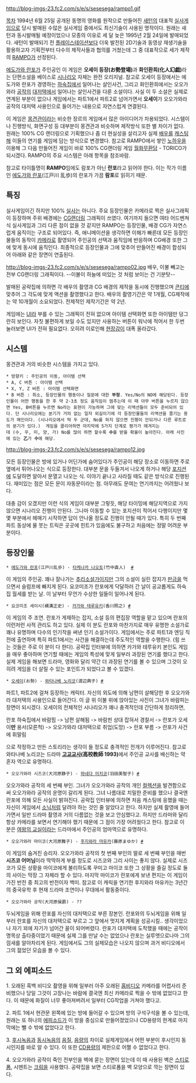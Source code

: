 http://blog-imgs-23.fc2.com/s/e/s/sesesega/rampo1.gif

[[목차]]
1994년 6월 25일 공개된 동명의 영화를 원작으로 만들어진 [[새턴]]의 대표적 [[실사게임]]으로 당시 발매된 수많은 실사게임 중에서도 최신기술이 사용된 명작이다. 원래는 새턴과 동시발매될 예정이었으나 모종의 이유로 세 달 늦은 1995년 2월 24일에 발매되었다. 새턴이 발매되기 전 [[플레이스테이션]]보다 더욱 발전된 2D기술과 동영상 재생기술을 활용하고자 기획전부터 다수의 제작사들과 협의를 거쳤는데 그 중 대표작으로 세가 제작의 [[RAMPO]]가 선정된다.

[[에도가와 란포]]가 주인공인 이 게임은 '''오세이 등장(お勢登場)'''과 '''화인환희(化人幻戯)'''라는 단편소설을 베이스로 [[시나리오]] 자체는 완전 오리지널. 참고로 오세이 등장에서는 에도가와 란포가 경영하는 [[하숙집]]에서 일어나는 살인사건, 그리고 화인환희에서는 오오가와라 [[공작]]의 [[대저택]]에서 일어나는 살인사건을 다룬 소설이다. 사실 이 두 소설은 실제로 연계된 부분이 없으나 게임에서는 파트1에서 파트2로 넘어가면서 '''오세이'''가 오오가와라 공작의 대저택 사용인으로 들어가는 내용으로 자연스럽게 연결된다.

이 게임은 [[몽견관]]이라는 비슷한 장르의 게임에서 많은 아이디어가 차용되었다. 시스템이나 진행방식, 화면구성 등 대부분이 몽견관과 비슷하며 제작방식 또한 별 차이가 없다. 원래는 100% CG 랜더링으로 기획했으나 좀 더 현실성을 살리고자 실제 [[배우]]를 [[캐스팅]]해 이들의 연기를 게임에 담는 방식으로 변경했다. 참고로 RAMPO에서 쌓인 [[노하우]]을 이용해 그 다음 만들어진 게임이 바로 100% CG랜더링 게임 [[월화무환담]] - TORICO가 되시겠다. RAMPO의 주요 시스템은 아래 항목을 참조바람.

참고로 타이틀명이 '''RAMPO'''임에도 람포가 아닌 '''란포'''라고 읽어야 한다. 이는 작가 이름인 [[에도가와 란포]](江戸川 乱歩)의 란포가 가끔 '''람포'''로 읽히기 때문. 

== 특징 ==
실사게임이긴 하지만 100% [[실사]]는 아니다. 주요 등장인물은 카메라로 찍은 실사그래픽이 등장하며 주위 배경에는 [[CG랜더링]] 그래픽이 쓰였다. 여기까지 들으면 여타 어드벤쳐식 실사게임과 그리 다른 점이 없을 것 같지만 RAMPO는 등장인물, 배경 CG가 자연스럽게 움직이는 구조로 되어있다. 즉, 애니메이션을 생각하면 이해가 빠른데 모든 등장인물들의 동작이 [[카메라]]로 촬영되어 주인공의 선택과 움직임에 반응하며 CG배경 또한 그에 맞게 동시에 움직인다. 최종적으로 등장인물과 그에 맞추어 만들어진 배경이 합성되어 아래와 같은 장면이 연출된다.

http://blog-imgs-23.fc2.com/s/e/s/sesesega/rampo02.jpg
배우, 이불 빼고는 전부 CG랜더링 그래픽이다. --이불이 하늘에 떠있는 것 처럼 보이는 건 기분탓--

발매된 공략집에 의하면 각 배우의 촬영과 CG 배경의 제작을 동시에 진행했으며 [[콘티]]에 맞추어 그 각도에 맞게 액션을 촬영했다고 한다. 배우의 촬영기간은 약 1개월, CG제작에는 약 10개월이 소요되었다. 전제적인 제작기간은 약 2년. 

게임에는 [[UI]]라 부를 수 있는 그래픽이 전혀 없으며 아이템 선택화면 또한 아이템만 덩그란히 보인다. 자칫 불편하게 보일 수도 있지만 사용하는 버튼이 워낙에 적어서 한 두번 눌러보면 UI가 전혀 필요없다. 오히려 이로인해 [[현장감]]이 대폭 올라갔다.

== 시스템 ==
몽견관과 거의 비슷한 시스템을 가지고 있다.

 * 방향키 : 주인공의 이동, 아이템 선택
 * A, C 버튼 : 아이템 선택
 * X, Y, Z 버튼 : 아이템 선택화면
 * B 버튼 : 취소, 등장인물의 행동이나 질문에 대한 '''부정'''. Yes/No의 NO에 해당된다. 등장인물이 어떤 행동을 한 후 약 2-3초 정도 움직임이 멈추는데 이 때 아무 버튼을 누르지 않으면 Yes, B버튼을 누르면 No라는 표현이 가능하며 그에 맞는 리액션들이 모두 준비되어 있다. 단 시나리오에는 분기가 거의 없는 일자 외길이기에 각 등장인물들의 리액션을 즐기는 용도가 메인이다. (시나리오에서 딱 두 군데, No를 하지 않으면 진행이 안되거나 다른 루트로의 분기가 있다.)  게임을 클리어하면 마지막에 5가지 단계로 평가가 매겨지는데 (수, 우, 미, 양, 가) No를 많이 하면 할수록 '''수'''를 받을 확율이 높아진다. 아래 사진에 있는 '''乙'''가 '''수'''에 해당.
http://blog-imgs-23.fc2.com/s/e/s/sesesega/rampo12.jpg

모든 등장인물은 방에 있거나 어딘가에 숨어있다가 주인공이 해당 장소로 이동하면 주로 옆에서 튀어나오는 식으로 등장한다. 대부분 문을 두들겨서 나오게 하거나 해당 [[포지션]]에 도달하면 알아서 문열고 나오는 식. 이야기 끝나고 사라질 때도 같은 방식으로 진행된다. 재미있는 점은 모든 문이 자동문이라는 점. 아무래도 문여는 연기까지는 어려웠나 보다.

대충 감이 오겠지만 이런 식의 게임이 대부분 그렇듯, 해당 타이밍에 해당지역으로 가지 않으면 시나리오 진행이 안된다. 그나마 이동할 수 있는 포지션이 적어서 다행이지만 몇몇 부분에서 헤매기 시작하면 답이 안나올 정도로 진행이 안될 때가 있다. 특히 두 번째 파트 동상에 물 붓는 트릭은 곳곳에 힌트가 있음에도 불구하고 처음에는 정말 어려운 부분이다.  

== 등장인물 ==
 * [[에도가와 란포]](江戸川乱歩) - [[타케나카 나오토]](竹中直人)  [http://saturnfreaks.harisen.jp/ss/img/010-001.jpg #]
이 게임의 주인공. 꽤나 잘나가는 [[추리소설가]]이지만 그의 소설이 실린 잡지가 [[판금]]을 먹으면서 슬럼프에 빠지게 된다. 요코미조가 란포에게 닥달하러 간 날이 공교롭게도 하숙집 월세를 받는 날. 이 날부터 무언가 수상한 일들이 일어나게 된다.

 * 요코미조 세이시(横溝正史) - [[카가와 테루유키]](香川照之) [http://livedoor.blogimg.jp/world_xxi/imgs/9/a/9ae4fca3.bmp #]
이 게임의 주 조연. 란포가 게재하는 잡지, 소설 등의 편집장 역할을 맡고 있으며 란포의 이런저런 사적 관리도 하고 있다. 실제 이 분도 란포와 마찬가지로 매우 유명한 소설가로 꽤나 유명하며 다수의 인기작을 써낸 인기 소설가이다.
게임에서는 주로 파트1과 엔딩 직전에 출연하며 특히 파트1에서는 사건을 해결하는데 주도적인 역할을 수행한다. (힘 쓰는 것들은 주로 이 분이 다 한다). 공략집 인터뷰에 의하면 카가와 테루유키 본인도 게임을 매우 좋아하며 연기할 때에는 게임의 특성에 맞게 일부러 과장된 연기를 했다고 한다. 실제 게임을 해보면 드라마, 영화와 달리 약간 더 과장된 연기를 볼 수 있으며 그것이 오히려 게임을 더 살릴 수 있는 포인트가 되었다고 볼 수 있겠다.

 * [[오세이]](お勢) - [[와타나베 노리코]](渡辺典子) [http://blog-imgs-50-origin.fc2.com/b/o/n/bonkura360/blog_import_4e4f5b8e8d607.jpg #]
파트1, 파트2에 걸쳐 등장하는 캐릭터. 자신의 외도에 의해 남편이 살해당한 후 오오가와라 대저택의 사용인으로 들어간다. 이 글 위 이불 위에 앉아있는 사진이 그녀가 바람피는 장면이 되시겠다. 오세이의 전체적인 시나리오가 꽤나 충격적인데 간단하게 정리하면,

란포 하숙집에서 바람핌 -> 남편 살해됨 -> 바람핀 상대 잡혀서 경찰서 -> 란포가 오세이'''만''' 용서(모른척) -> 오오가와라 대저택으로 취업(도망) -> 란포 부름 -> 란포가 사건에 휘말림

으로 작정하고 만든 스토리라는 생각이 들 정도로 충격적인 전개가 이루어진다.
참고로 와타나베 노리코는 드라마 '''[[고교교사]](高校教師 1993)'''에서 주인공 교사를 배신하는 약혼자 역으로 유명하다.

 * 오오가와라 시즈코(大河原静子) - [[하네다 미치코]](羽田美智子) [http://blog-imgs-50-origin.fc2.com/b/o/n/bonkura360/blog_import_4e4f5b8f33496.jpg #]
오오가와라 공작의 세 번째 부인. 그녀가 오오가와라 공작의 개인 [[컬렉션]]을 발견함으로써 오오가와라 공작의 운명이 갈리게 된다. 그녀 나름대로 치밀한 준비를 했으나 결국엔 란포에 의해 모든 사실이 밝혀진다.
공략집 인터뷰에 의하면 처음 캐스팅에 응했을 때는 자신이 게임에서 [[소닉]]처럼 달려야 하는 것인 줄 알았다고 한다. 하지만 실제 촬영에 들어가면서 일반 드라마 촬영과 거의 다름없는 것을 보고 안심했다고. 하지만 드라마와 달리 항상 카메라를 보면서 연기해야 했기 때문에 그 점이 가장 어려웠다고 한다.
참고로 이 분은 [[여왕의 교실]]이라는 드라마에서 주인공의 엄마역으로 유명하다.

 * 오오가와라 마이코(大河原舞子) - [[후지와라 마유카]](藤原まゆか) [http://i.ytimg.com/vi/ejNbzpSgsUc/hqdefault.jpg #]
이 게임의 숨겨진 승리자. 오오가와라 공작의 첫 번째 부인의 딸로 세 번째 부인을 매번 '''시즈코 어머님'''이라 딱딱하게 부를 정도로 시즈코와 그리 사이는 좋지 않다. 실제로 시즈코가 모든 상황을 마이코에게 불리하도록 꾸미고 마이코 또한 그 상황을 즐길 정도로 둘의 사이는 막장 그 자체라 할 수 있다.
마지막 마이코가 란포에게 보낸 편지는 이 게임이 가진 반전 중 최고의 반전이자 백미. 
참고로 이 캐릭을 연기한 후지와라 마유카는 3년간의 중국유학 후 현재 드라마 조연이나 무대에서 활동중이다. 

 * 오오가와라 공작(大河原侯爵) - ??
두뇌게임을 위해 란포를 자신의 대저택으로 부른 장본인. 란포와의 두뇌게임을 위해 일부러 란포를 자신의 대저택으로 부르고 그 앞에서 멋지게 계획을 성공시킬.. 생각이었으나 자기 꾀에 자기가 넘어간 꼴이 되어버렸다. 란포가 대저택에 도착했을 때에는 공작이 명목상 출타중이었기 때문에 실제 그를 만날 수는 없었으나 란포는 실루엣으로나마 그의 낌새를 알아차리게 된다.
게임에서도 그의 실제모습은 나오지 않으며 과거 비디오에서 그의 젊었던 모습을 볼 수 있다.

== 그 외 에피소드 ==
1. 오래된 흑백 비디오 촬영을 위해 일부러 아주 오래된 [[홈비디오]] 카메라를 어렵사리 준비했으나 당일 그것이 고장나는 바람에 결국엔 최신 카메라로 찍을 수 밖에 없었다고 한다. 이 때문에 화질이 너무 좋아져버려서 일부터 CG작업을 거쳐야 했다고.

2. 파트 1에서 현관문 왼쪽에 있는 방에 들어갈 수 있으며 방의 구석구석을 볼 수 있는데, 원래는 또 하나의 [[에피소드]]가 이 방을 중심으로 만들어졌었으나 CD용량의 한계로 마지막에는 뺄 수 밖에 없었다고 한다.

3. [[후시녹음]]과 [[동시녹음]]의 [[음질]], [[음량]]의 차이로 실제게임에서 어떤 부분이 후시인지 동시인지를 바로 알 수 있다. 이 또한 [[CD]]용량의 제한으로 어쩔 수 없었다고 한다.

4. 오오가와라 공작이 죽인 전부인을 벽에 묻는 장면이 있는데 이 때 사용된 벽은 [[스티로폼]], 시멘트는 [[크림]]을 사용했다. 공략집을 보면 스티로폼을 벽 모양으로 깍는 장면이 있다.
